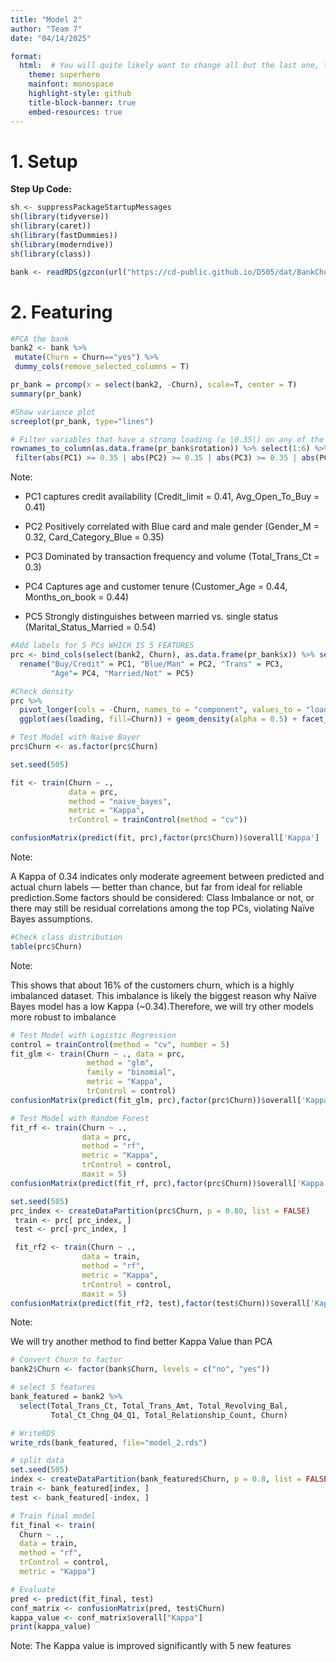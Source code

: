 ---
title: "Model 2"
author: "Team 7"
date: "04/14/2025"

format: 
  html:  # You will quite likely want to change all but the last one, to taste
    theme: superhero  
    mainfont: monospace
    highlight-style: github
    title-block-banner: true
    embed-resources: true
---

# 1. Setup

**Step Up Code:**

```{r}
sh <- suppressPackageStartupMessages
sh(library(tidyverse))
sh(library(caret))
sh(library(fastDummies))
sh(library(moderndive))
sh(library(class))

bank <- readRDS(gzcon(url("https://cd-public.github.io/D505/dat/BankChurners.rds")))
```

# 2. Featuring

```{r}
#PCA the bank
bank2 <- bank %>%
 mutate(Churn = Churn=="yes") %>%
 dummy_cols(remove_selected_columns = T)

pr_bank = prcomp(x = select(bank2, -Churn), scale=T, center = T)
summary(pr_bank)
```

```{r}
#Show variance plot
screeplot(pr_bank, type="lines")
```

```{r}
# Filter variables that have a strong loading (≥ |0.35|) on any of the 1st five PCs
rownames_to_column(as.data.frame(pr_bank$rotation)) %>% select(1:6) %>%
 filter(abs(PC1) >= 0.35 | abs(PC2) >= 0.35 | abs(PC3) >= 0.35 | abs(PC4) >= 0.35 | abs(PC5) >= 0.35)
```

Note:

- PC1 captures credit availability (Credit_limit = 0.41, Avg_Open_To_Buy = 0.41)

- PC2 Positively correlated with Blue card and male gender (Gender_M = 0.32, Card_Category_Blue = 0.35)

- PC3 Dominated by transaction frequency and volume (Total_Trans_Ct = 0.3)

- PC4 Captures age and customer tenure (Customer_Age = 0.44, Months_on_book = 0.44)

- PC5 Strongly distinguishes between married vs. single status (Marital_Status_Married = 0.54)


```{r}
#Add labels for 5 PCs WHICH IS 5 FEATURES
prc <- bind_cols(select(bank2, Churn), as.data.frame(pr_bank$x)) %>% select(1:6) %>%
  rename("Buy/Credit" = PC1, "Blue/Man" = PC2, "Trans" = PC3, 
         "Age"= PC4, "Married/Not" = PC5)

#Check density
prc %>%
  pivot_longer(cols = -Churn, names_to = "component", values_to = "loading") %>%
  ggplot(aes(loading, fill=Churn)) + geom_density(alpha = 0.5) + facet_grid(.~component)
```

```{r}
# Test Model with Naive Bayer
prc$Churn <- as.factor(prc$Churn)

set.seed(505)

fit <- train(Churn ~ .,
             data = prc, 
             method = "naive_bayes",
             metric = "Kappa",
             trControl = trainControl(method = "cv"))

confusionMatrix(predict(fit, prc),factor(prc$Churn))$overall['Kappa']
```
Note:

A Kappa of 0.34 indicates only moderate agreement between predicted and actual churn labels — better than chance, but far from ideal for reliable prediction.Some factors should be considered: Class Imbalance or not, or there may still be residual correlations among the top PCs, violating Naïve Bayes assumptions.

```{r}
#Check class distribution
table(prc$Churn)
```
Note:

This shows that about 16% of the customers churn, which is a highly imbalanced dataset. This imbalance is likely the biggest reason why Naïve Bayes model has a low Kappa (~0.34).Therefore, we will try other models more robust to imbalance


```{r}
# Test Model with Logistic Regression
control = trainControl(method = "cv", number = 5)
fit_glm <- train(Churn ~ ., data = prc, 
                 method = "glm",
                 family = "binomial", 
                 metric = "Kappa",
                 trControl = control)
confusionMatrix(predict(fit_glm, prc),factor(prc$Churn))$overall['Kappa']

```

```{r}
# Test Model with Random Forest
fit_rf <- train(Churn ~ ., 
                data = prc, 
                method = "rf",
                metric = "Kappa", 
                trControl = control,
                maxit = 5)
confusionMatrix(predict(fit_rf, prc),factor(prc$Churn))$overall['Kappa']
```

```{r}
set.seed(505)
prc_index <- createDataPartition(prc$Churn, p = 0.80, list = FALSE)
 train <- prc[ prc_index, ]
 test <- prc[-prc_index, ]

 fit_rf2 <- train(Churn ~ ., 
                data = train, 
                method = "rf",
                metric = "Kappa", 
                trControl = control,
                maxit = 5)
confusionMatrix(predict(fit_rf2, test),factor(test$Churn))$overall['Kappa'] 

```
Note:

We will try another method to find better Kappa Value than PCA


```{r}
# Convert Churn to factor
bank2$Churn <- factor(bank$Churn, levels = c("no", "yes"))

# select 5 features
bank_featured = bank2 %>% 
  select(Total_Trans_Ct, Total_Trans_Amt, Total_Revolving_Bal,
         Total_Ct_Chng_Q4_Q1, Total_Relationship_Count, Churn)

# WriteRDS
write_rds(bank_featured, file="model_2.rds")

# split data
set.seed(505)
index <- createDataPartition(bank_featured$Churn, p = 0.8, list = FALSE)
train <- bank_featured[index, ]
test <- bank_featured[-index, ]

# Train final model
fit_final <- train(
  Churn ~ .,
  data = train,
  method = "rf",
  trControl = control,
  metric = "Kappa")

# Evaluate
pred <- predict(fit_final, test)
conf_matrix <- confusionMatrix(pred, test$Churn)
kappa_value <- conf_matrix$overall["Kappa"]
print(kappa_value)
```

Note: The Kappa value is improved significantly with 5 new features